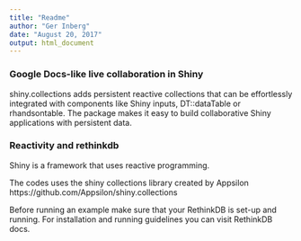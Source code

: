 ```yaml
---
title: "Readme"
author: "Ger Inberg"
date: "August 20, 2017"
output: html_document
---
```


### Google Docs-like live collaboration in Shiny

shiny.collections adds persistent reactive collections that can be effortlessly integrated with components like Shiny inputs, DT::dataTable or rhandsontable. The package makes it easy to build collaborative Shiny applications with persistent data.

### Reactivity and rethinkdb

Shiny is a framework that uses reactive programming. 

The codes uses  the shiny collections library created by Appsilon 
https://github.com/Appsilon/shiny.collections

Before running an example make sure that your RethinkDB is set-up and running. For installation and running guidelines you can visit RethinkDB docs.
